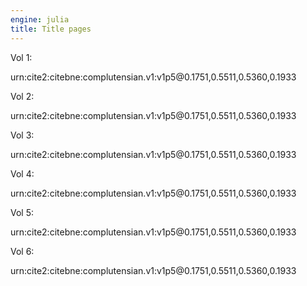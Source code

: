 ```yaml
---
engine: julia
title: Title pages
---
```


Vol 1:

urn:cite2:citebne:complutensian.v1:v1p5@0.1751,0.5511,0.5360,0.1933

Vol 2:

urn:cite2:citebne:complutensian.v1:v1p5@0.1751,0.5511,0.5360,0.1933


Vol 3:

urn:cite2:citebne:complutensian.v1:v1p5@0.1751,0.5511,0.5360,0.1933


Vol 4: 

urn:cite2:citebne:complutensian.v1:v1p5@0.1751,0.5511,0.5360,0.1933



Vol 5:

urn:cite2:citebne:complutensian.v1:v1p5@0.1751,0.5511,0.5360,0.1933



Vol 6:


urn:cite2:citebne:complutensian.v1:v1p5@0.1751,0.5511,0.5360,0.1933
